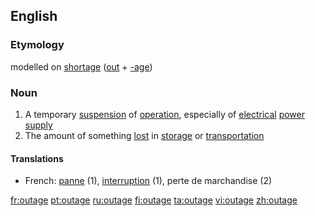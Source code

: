 {{wikipedia|dab=outage}}
==English==

===Etymology===
{{US}} modelled on [[shortage]] ([[out]] + [[-age]])

===Noun===
{{en-noun}}

# A temporary [[suspension]] of [[operation]], especially of [[electrical]] [[power]] [[supply]]
# The amount of something [[lost]] in [[storage]] or [[transportation]]

====Translations====
{{top}}
*French: [[panne]] (1), [[interruption]] (1), perte de marchandise (2)
{{bottom}}

[[fr:outage]]
[[pt:outage]]
[[ru:outage]]
[[fi:outage]]
[[ta:outage]]
[[vi:outage]]
[[zh:outage]]